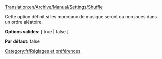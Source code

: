 [[Translation:en/Archive/Manual/Settings/Shuffle]]


[[Category:fr/Réglages et préférences]]

Cette option définit si les morceaux de musique seront ou non joués dans un ordre aléatoire.


'''Options valides:''' [ true | false ]

'''Par défaut:''' false